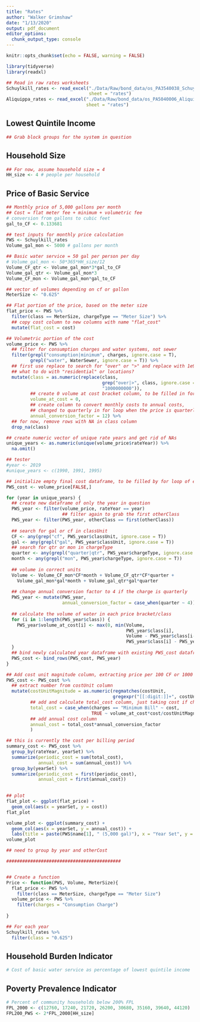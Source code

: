 ```yaml
---
title: "Rates"
author: "Walker Grimshaw"
date: "1/13/2020"
output: pdf_document
editor_options: 
  chunk_output_type: console
---
```


```r
knitr::opts_chunk$set(echo = FALSE, warning = FALSE)

library(tidyverse)
library(readxl)

## Read in raw rates worksheets
Schuylkill_rates <- read_excel("./Data/Raw/bond_data/os_PA3540038_Schuylkill.xlsx",
                               sheet = "rates")
Aliquippa_rates <- read_excel("./Data/Raw/bond_data/os_PA5040006_Aliquippa.xlsx",
                              sheet = "rates")
```

## Lowest Quintile Income

```r
## Grab block groups for the system in question
```

## Household Size

```r
## For now, assume household size = 4
HH_size <- 4 # people per household
```


## Price of Basic Service

```r
## Monthly price of 5,000 gallons per month
## Cost = flat meter fee + minimum + volumetric fee
# conversion from gallons to cubic feet
gal_to_CF <- 0.133681

## test inputs for monthly price calculation
PWS <- Schuylkill_rates
Volume_gal_mon <- 5000 # gallons per month

## Basic water service = 50 gal per person per day
# Volume_gal_mon <- 50*365*HH_size/12
Volume_CF_qtr <- Volume_gal_mon*3*gal_to_CF
Volume_gal_qtr <- Volume_gal_mon*3
Volume_CF_mon <- Volume_gal_mon*gal_to_CF

## vector of volumes depending on cf or gallon
MeterSize <- "0.625"

## Flat portion of the price, based on the meter size
flat_price <- PWS %>%
  filter(class == MeterSize, chargeType == "Meter Size") %>%
  ## copy cost column to new columns with name "flat_cost"
  mutate(flat_cost = cost)

## Volumetric portion of the cost
volume_price <- PWS %>%
  ## filter for consumption charges and water systems, not sewer
  filter(grepl("consumption|minimum", charges, ignore.case = T),
         grepl("water", WaterSewer, ignore.case = T)) %>%
  ## first use replace to search for "over" or ">" and replace with 1e9
  ## what to do with "residential" or locations?
  mutate(class = as.numeric(replace(class,
                                    grep("over|>", class, ignore.case = T),
                                    "1000000000")),
         ## create 0 volume at cost bracket column, to be filled in for loop
         volume_at_cost = 0,
         ## create column to convert monthly costs to annual costs,
         ## changed to quarterly in for loop when the price is quarterly
         annual_conversion_factor = 12) %>%
  ## for now, remove rows with NA in class column
  drop_na(class)

## create numeric vector of unique rate years and get rid of NAs
unique_years <- as.numeric(unique(volume_price$rateYear)) %>%
  na.omit()

## tester
#year <- 2019
#unique_years <- c(1990, 1991, 1995)

## initialize empty final cost dataframe, to be filled by for loop of each unique rate year
PWS_cost <- volume_price[FALSE,]

for (year in unique_years) {
  ## create new dataframe of only the year in question
  PWS_year <- filter(volume_price, rateYear == year)
                     ## filter again to grab the first otherClass
  PWS_year <- filter(PWS_year, otherClass == first(otherClass))
                    
  ## search for gal or cf in classUnit
  CF <- any(grep("cf", PWS_year$classUnit, ignore.case = T))
  gal <- any(grepl("gal", PWS_year$classUnit, ignore.case = T))
  ## search for qtr or mon in chargeType
  quarter <- any(grepl("quarter|qtr", PWS_year$chargeType, ignore.case = T))
  month <- any(grepl("mon", PWS_year$chargeType, ignore.case = T))
  
  ## volume in correct units
  Volume <- Volume_CF_mon*CF*month + Volume_CF_qtr*CF*quarter +
    Volume_gal_mon*gal*month + Volume_gal_qtr*gal*quarter
  
  ## change annual conversion factor to 4 if the charge is quarterly
  PWS_year <- mutate(PWS_year,
                     annual_conversion_factor = case_when(quarter ~ 4))
  
  ## calculate the volume of water in each price bracket/class
  for (i in 1:length(PWS_year$class)) {
    PWS_year$volume_at_cost[i] <- max(0, min(Volume,
                                             PWS_year$class[i],
                                             Volume - PWS_year$class[i-1],
                                             PWS_year$class[i] - PWS_year$class[i-1]))
  }
  ## bind newly calculated year dataframe with existing PWS_cost dataframe
  PWS_cost <- bind_rows(PWS_cost, PWS_year)
}

## Add cost unit magnitude column, extracting price per 100 CF or 1000 gal
PWS_cost <- PWS_cost %>%
  ## extract number from costUnit column
  mutate(costUnitMagnitude = as.numeric(regmatches(costUnit,
                                        gregexpr("[[:digit:]]+", costUnit))),
         ## add and calculate total_cost column, just taking cost if charges contains minimum
         total_cost = case_when(charges == "Minimum Bill" ~ cost,
                                TRUE ~ volume_at_cost*cost/costUnitMagnitude),
         ## add annual cost column
         annual_cost = total_cost*annual_conversion_factor
         )

## this is currently the cost per billing period
summary_cost <- PWS_cost %>%
  group_by(rateYear, yearSet) %>%
  summarize(periodic_cost = sum(total_cost),
            annual_cost = sum(annual_cost)) %>%
  group_by(yearSet) %>%
  summarize(periodic_cost = first(periodic_cost),
            annual_cost = first(annual_cost))
  

## plot
flat_plot <- ggplot(flat_price) +
  geom_col(aes(x = yearSet, y = cost))
flat_plot

volume_plot <- ggplot(summary_cost) +
  geom_col(aes(x = yearSet, y = annual_cost)) +
  labs(title = paste(PWS$name[1], " (5,000 gal)"), x = "Year Set", y = "Annual Cost (USD)")
volume_plot

## need to group by year and otherCost

###########################################


## Create a function
Price <- function(PWS, Volume, MeterSize){
  flat_price <- PWS %>%
    filter(class == MeterSize, chargeType == "Meter Size")
  volume_price <- PWS %>%
    filter(charges = "Consumption Charge")
  
}

## For each year
Schuylkill_rates %>%
  filter(class = "0.625")
```

## Household Burden Indicator

```r
# Cost of basic water service as percentage of lowest quintile income
```

## Poverty Prevalence Indicator

```r
# Percent of community households below 200% FPL
FPL_2000 <- c(12760, 17240, 21720, 26200, 30680, 35160, 39640, 44120)
FPL200_PWS <- 2*FPL_2000[HH_size]
```

